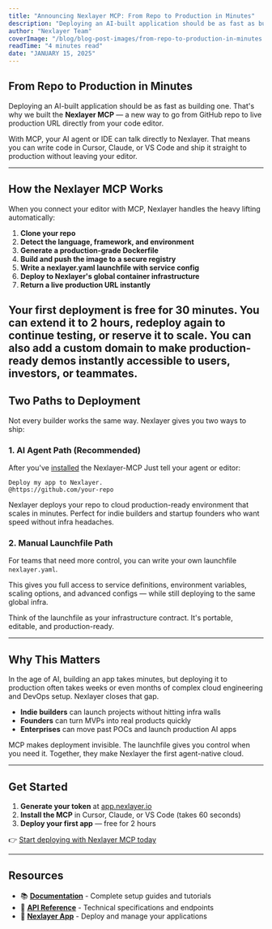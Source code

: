 ```yaml
---
title: "Announcing Nexlayer MCP: From Repo to Production in Minutes"
description: "Deploying an AI-built application should be as fast as building one. That's why we built the Nexlayer MCP — a new way to go from GitHub repo to live production URL directly from your code editor."
author: "Nexlayer Team"
coverImage: "/blog/blog-post-images/from-repo-to-production-in-minutes.png"
readTime: "4 minutes read"
date: "JANUARY 15, 2025"
---
```


## From Repo to Production in Minutes

Deploying an AI-built application should be as fast as building one. That's why we built the **Nexlayer MCP** — a new way to go from GitHub repo to live production URL directly from your code editor.

With MCP, your AI agent or IDE can talk directly to Nexlayer. That means you can write code in Cursor, Claude, or VS Code and ship it straight to production without leaving your editor.

---

## How the Nexlayer MCP Works

When you connect your editor with MCP, Nexlayer handles the heavy lifting automatically:

1. **Clone your repo**
2. **Detect the language, framework, and environment**
3. **Generate a production-grade Dockerfile**
4. **Build and push the image to a secure registry**
5. **Write a nexlayer.yaml launchfile with service config**
6. **Deploy to Nexlayer's global container infrastructure**
7. **Return a live production URL instantly**

Your first deployment is free for 30 minutes. You can extend it to 2 hours, redeploy again to continue testing, or reserve it to scale. You can also add a custom domain to make production-ready demos instantly accessible to users, investors, or teammates.
---

## Two Paths to Deployment

Not every builder works the same way. Nexlayer gives you two ways to ship:

### 1. AI Agent Path (Recommended)

After you've [installed](https://app.nexlayer.io/) the Nexlayer-MCP Just tell your agent or editor:

```
Deploy my app to Nexlayer.
@https://github.com/your-repo
```

Nexlayer deploys your repo to cloud production-ready environment that scales in minutes. Perfect for indie builders and startup founders who want speed without infra headaches.

### 2. Manual Launchfile Path

For teams that need more control, you can write your own launchfile `nexlayer.yaml`.

This gives you full access to service definitions, environment variables, scaling options, and advanced configs — while still deploying to the same global infra.

Think of the launchfile as your infrastructure contract. It's portable, editable, and production-ready.

---

## Why This Matters

In the age of AI, building an app takes minutes, but deploying it to production often takes weeks or even months of complex cloud engineering and DevOps setup. Nexlayer closes that gap.

- **Indie builders** can launch projects without hitting infra walls
- **Founders** can turn MVPs into real products quickly  
- **Enterprises** can move past POCs and launch production AI apps

MCP makes deployment invisible. The launchfile gives you control when you need it. Together, they make Nexlayer the first agent-native cloud.

---

## Get Started

1. **Generate your token** at [app.nexlayer.io](https://app.nexlayer.io)
2. **Install the MCP** in Cursor, Claude, or VS Code (takes 60 seconds)
3. **Deploy your first app** — free for 2 hours

👉 [Start deploying with Nexlayer MCP today](https://app.nexlayer.io)

---

## Resources

- 📚 **[Documentation](https://docs.nexlayer.com/)** - Complete setup guides and tutorials
- 🔧 **[API Reference](https://docs.nexlayer.com/api-reference)** - Technical specifications and endpoints
- 🚀 **[Nexlayer App](https://app.nexlayer.io)** - Deploy and manage your applications
